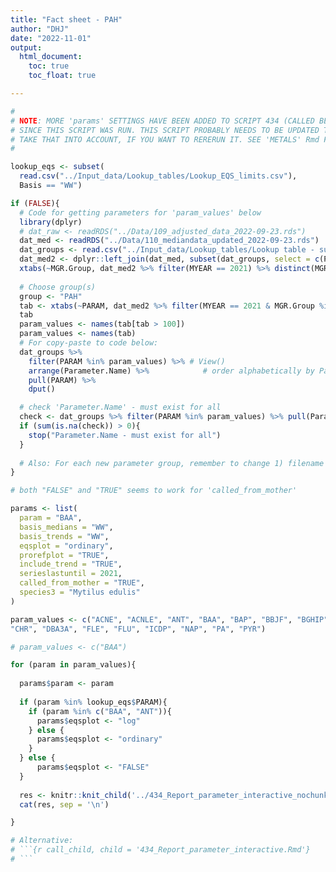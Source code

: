 ```yaml
---
title: "Fact sheet - PAH"
author: "DHJ"
date: "2022-11-01"
output: 
  html_document:
    toc: true
    toc_float: true

---
```



```r
#
# NOTE: MORE 'params' SETTINGS HAVE BEEN ADDED TO SCRIPT 434 (CALLED BELOW)
# SINCE THIS SCRIPT WAS RUN. THIS SCRIPT PROBABLY NEEDS TO BE UPDATED TO 
# TAKE THAT INTO ACCOUNT, IF YOU WANT TO RERERUN IT. SEE 'METALS' Rmd FOR EXAMPLE.
#

lookup_eqs <- subset(
  read.csv("../Input_data/Lookup_tables/Lookup_EQS_limits.csv"),
  Basis == "WW")

if (FALSE){
  # Code for getting parameters for 'param_values' below 
  library(dplyr)
  # dat_raw <- readRDS("../Data/109_adjusted_data_2022-09-23.rds")  
  dat_med <- readRDS("../Data/110_mediandata_updated_2022-09-23.rds")  
  dat_groups <- read.csv("../Input_data/Lookup_tables/Lookup table - substance groups.csv")
  dat_med2 <- dplyr::left_join(dat_med, subset(dat_groups, select = c(PARAM, MGR.Group)))
  xtabs(~MGR.Group, dat_med2 %>% filter(MYEAR == 2021) %>% distinct(MGR.Group, PARAM))
  
  # Choose group(s)
  group <- "PAH"
  tab <- xtabs(~PARAM, dat_med2 %>% filter(MYEAR == 2021 & MGR.Group %in% group))
  tab
  param_values <- names(tab[tab > 100])
  param_values <- names(tab)
  # For copy-paste to code below:
  dat_groups %>% 
    filter(PARAM %in% param_values) %>% # View()
    arrange(Parameter.Name) %>%            # order alphabetically by Parameter.Name, not PARAM
    pull(PARAM) %>%
    dput()

  # check 'Parameter.Name' - must exist for all
  check <- dat_groups %>% filter(PARAM %in% param_values) %>% pull(Parameter.Name)
  if (sum(is.na(check)) > 0){
    stop("Parameter.Name - must exist for all")
  }
  
  # Also: For each new parameter group, remember to change 1) filename and 2) title
}

```


```r

# both "FALSE" and "TRUE" seems to work for 'called_from_mother' 

params <- list(
  param = "BAA",
  basis_medians = "WW",
  basis_trends = "WW",
  eqsplot = "ordinary",
  prorefplot = "TRUE",
  include_trend = "TRUE",
  serieslastuntil = 2021,
  called_from_mother = "TRUE",
  species3 = "Mytilus edulis"
)


```

<style type="text/css">
div.main-container {
  max-width: 1800px;
  margin-left: auto;
  margin-right: auto;
}
</style>


```r

param_values <- c("ACNE", "ACNLE", "ANT", "BAA", "BAP", "BBJF", "BGHIP", "BKF", 
"CHR", "DBA3A", "FLE", "FLU", "ICDP", "NAP", "PA", "PYR")

# param_values <- c("BAA")

for (param in param_values){
  
  params$param <- param
  
  if (param %in% lookup_eqs$PARAM){
    if (param %in% c("BAA", "ANT")){
      params$eqsplot <- "log"
    } else {
      params$eqsplot <- "ordinary"
    }
  } else {
      params$eqsplot <- "FALSE"
  }
  
  res <- knitr::knit_child('../434_Report_parameter_interactive_nochunklabels.Rmd', quiet = TRUE)
  cat(res, sep = '\n')

}

# Alternative:
# ```{r call_child, child = '434_Report_parameter_interactive.Rmd'}
# ```

```

